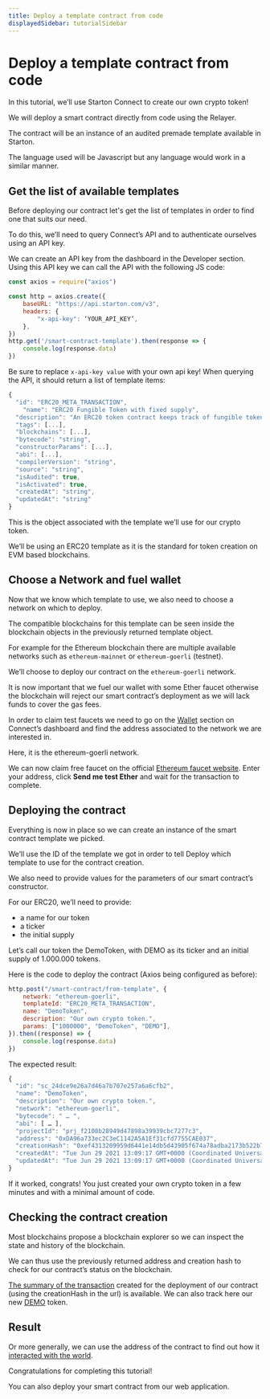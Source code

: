 ```yaml
---
title: Deploy a template contract from code
displayedSidebar: tutorialSidebar
---
```


# Deploy a template contract from code

In this tutorial, we’ll use Starton Connect to create our own crypto token!

We will deploy a smart contract directly from code using the Relayer.

The contract will be an instance of an audited premade template available in Starton.

The language used will be Javascript but any language would work in a similar manner.

## Get the list of available templates

Before deploying our contract let's get the list of templates in order to find one that suits our need.

To do this, we’ll need to query Connect’s API and to authenticate ourselves using an API key.

We can create an API key from the dashboard in the Developer section. Using this API key we can call the API with the following JS code:

```jsx
const axios = require("axios")

const http = axios.create({
    baseURL: "https://api.starton.com/v3",
    headers: {
        "x-api-key": ‘YOUR_API_KEY’,
    },
})
http.get('/smart-contract-template').then(response => {
    console.log(response.data)
})
```

Be sure to replace `x-api-key value` with your own api key!
When querying the API, it should return a list of template items:

```jsx
{
  "id": "ERC20_META_TRANSACTION",
	"name": "ERC20 Fungible Token with fixed supply",
  "description": "An ERC20 token contract keeps track of fungible tokens: any one token is exactly equal to any other token",
  "tags": [...],
  "blockchains": [...],
  "bytecode": "string",
  "constructorParams": [...],
  "abi": [...],
  "compilerVersion": "string",
  "source": "string",
  "isAudited": true,
  "isActivated": true,
  "createdAt": "string",
  "updatedAt": "string"
}
```

This is the object associated with the template we’ll use for our crypto token.

We’ll be using an ERC20 template as it is the standard for token creation on EVM based blockchains.

## Choose a Network and fuel wallet

Now that we know which template to use, we also need to choose a network on which to deploy.

The compatible blockchains for this template can be seen inside the blockchain objects in the previously returned template object.

For example for the Ethereum blockchain there are multiple available networks such as `ethereum-mainnet` or `ethereum-goerli` (testnet).

We’ll choose to deploy our contract on the `ethereum-goerli` network.

It is now important that we fuel our wallet with some Ether faucet otherwise the blockchain will reject our smart contract’s deployment as we will lack funds to cover the gas fees.

In order to claim test faucets we need to go on the [Wallet](/Wallet/understanding-key-management-systems.md) section on Connect’s dashboard and find the address associated to the network we are interested in.

Here, it is the ethereum-goerli network.

We can now claim free faucet on the official [Ethereum faucet website](https://faucet.dimensions.network/).
Enter your address, click **Send me test Ether** and wait for the transaction to complete.

## Deploying the contract

Everything is now in place so we can create an instance of the smart contract template we picked.

We’ll use the ID of the template we got in order to tell Deploy which template to use for the contract creation.

We also need to provide values for the parameters of our smart contract’s constructor.

For our ERC20, we’ll need to provide:

-   a name for our token
-   a ticker
-   the initial supply

Let’s call our token the DemoToken, with DEMO as its ticker and an initial supply of 1.000.000 tokens.

Here is the code to deploy the contract (Axios being configured as before):

```jsx
http.post("/smart-contract/from-template", {
	network: "ethereum-goerli",
	templateId: "ERC20_META_TRANSACTION",
	name: "DemoToken",
	description: "Our own crypto token.",
	params: ["1000000", "DemoToken", "DEMO"],
}).then((response) => {
	console.log(response.data)
})
```

The expected result:

```jsx
{
  "id": "sc_24dce9e26a7d46a7b707e257a6a6cfb2",
  "name": "DemoToken",
  "description": "Our own crypto token.",
  "network": "ethereum-goerli",
  "bytecode": " … ",
  "abi": [ … ],
  "projectId": "prj_f2108b28949d47898a39939cbc7277c3",
  "address": "0xDA96a733ec2C3eC1142A5A1Ef31cfd7755CAE037",
  "creationHash": "0xef4313209959d6441e14db5d43905f674a78adba2173b522b7fe37311e135c05",
  "createdAt": "Tue Jun 29 2021 13:09:17 GMT+0000 (Coordinated Universal Time)",
  "updatedAt": "Tue Jun 29 2021 13:09:17 GMT+0000 (Coordinated Universal Time)"
}
```

If it worked, congrats! You just created your own crypto token in a few minutes and with a minimal amount of code.

## Checking the contract creation

Most blockchains propose a blockchain explorer so we can inspect the state and history of the blockchain.

We can thus use the previously returned address and creation hash to check for our contract’s status on the blockchain.

[The summary of the transaction](https://ropsten.etherscan.io/tx/0xef4313209959d6441e14db5d43905f674a78adba2173b522b7fe37311e135c05) created for the deployment of our contract (using the creationHash in the url) is available.
We can also track here our new [DEMO](https://ropsten.etherscan.io/token/0xda96a733ec2c3ec1142a5a1ef31cfd7755cae037) token.

## Result

Or more generally, we can use the address of the contract to find out how it [interacted with the world](https://ropsten.etherscan.io/address/0xDA96a733ec2C3eC1142A5A1Ef31cfd7755CAE037).

Congratulations for completing this tutorial! 

You can also deploy your smart contract from our web application.